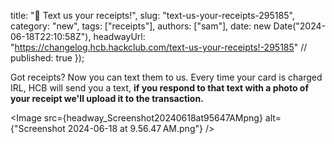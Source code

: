   title: "💬 Text us your receipts!",
  slug: "text-us-your-receipts-295185",
  category: "new",
  tags: ["receipts"],
  authors: ["sam"],
  date: new Date("2024-06-18T22:10:58Z"),
  headwayUrl: "https://changelog.hcb.hackclub.com/text-us-your-receipts!-295185" // published: true
});

Got receipts? Now you can text them to us. Every time your card is charged IRL, HCB will send you a text, **if you respond to that text with a photo of your receipt we'll upload it to the transaction.**


      
<Image src={headway_Screenshot20240618at95647AMpng} alt={"Screenshot 2024-06-18 at 9.56.47 AM.png"} />

